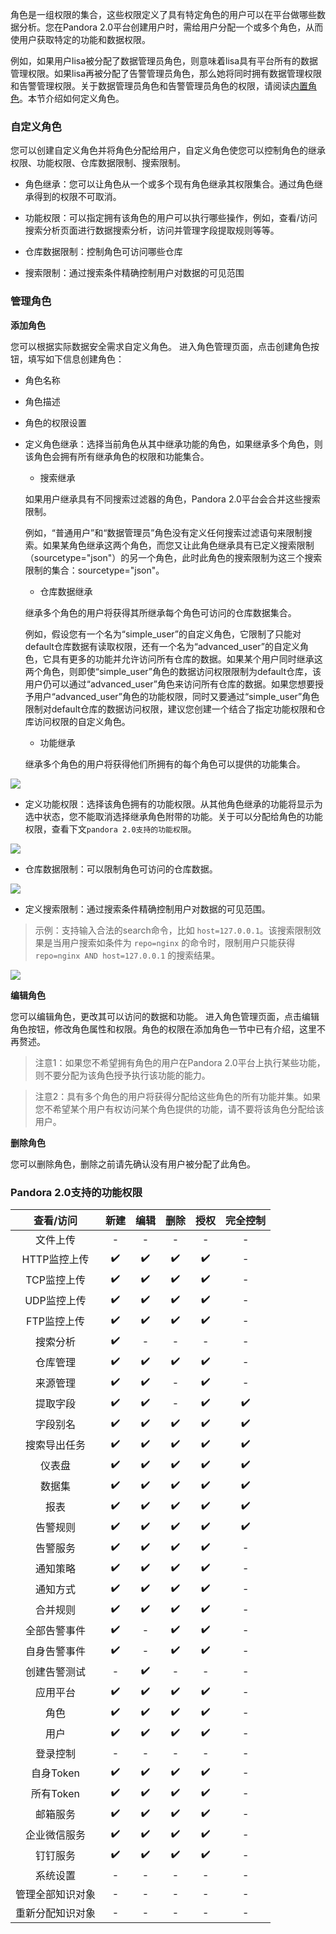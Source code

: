 角色是一组权限的集合，这些权限定义了具有特定角色的用户可以在平台做哪些数据分析。您在Pandora 2.0平台创建用户时，需给用户分配一个或多个角色，从而使用户获取特定的功能和数据权限。

例如，如果用户lisa被分配了数据管理员角色，则意味着lisa具有平台所有的数据管理权限。如果lisa再被分配了告警管理员角色，那么她将同时拥有数据管理权限和告警管理权限。关于数据管理员角色和告警管理员角色的权限，请阅读[内置角色](/express/manual/6663/role-based-access-control)。本节介绍如何定义角色。

### 自定义角色

您可以创建自定义角色并将角色分配给用户，自定义角色使您可以控制角色的继承权限、功能权限、仓库数据限制、搜索限制。

* 角色继承：您可以让角色从一个或多个现有角色继承其权限集合。通过角色继承得到的权限不可取消。

* 功能权限：可以指定拥有该角色的用户可以执行哪些操作，例如，查看/访问搜索分析页面进行数据搜索分析，访问并管理字段提取规则等等。

* 仓库数据限制：控制角色可访问哪些仓库

* 搜索限制：通过搜索条件精确控制用户对数据的可见范围


### 管理角色

**添加角色**

您可以根据实际数据安全需求自定义角色。
进入角色管理页面，点击创建角色按钮，填写如下信息创建角色：

* 角色名称

* 角色描述

* 角色的权限设置

 * 定义角色继承：选择当前角色从其中继承功能的角色，如果继承多个角色，则该角色会拥有所有继承角色的权限和功能集合。

	* 搜索继承

    如果用户继承具有不同搜索过滤器的角色，Pandora 2.0平台会合并这些搜索限制。

   例如，“普通用户”和“数据管理员”角色没有定义任何搜索过滤语句来限制搜索。如果某角色继承这两个角色，而您又让此角色继承具有已定义搜索限制（sourcetype="json"）的另一个角色，此时此角色的搜索限制为这三个搜索限制的集合：sourcetype="json"。

   * 仓库数据继承

   继承多个角色的用户将获得其所继承每个角色可访问的仓库数据集合。

   例如，假设您有一个名为“simple_user”的自定义角色，它限制了只能对default仓库数据有读取权限，还有一个名为“advanced_user”的自定义角色，它具有更多的功能并允许访问所有仓库的数据。如果某个用户同时继承这两个角色，则即使“simple_user”角色的数据访问权限限制为default仓库，该用户仍可以通过“advanced_user”角色来访问所有仓库的数据。如果您想要授予用户“advanced_user”角色的功能权限，同时又要通过“simple_user”角色限制对default仓库的数据访问权限，建议您创建一个结合了指定功能权限和仓库访问权限的自定义角色。

	* 功能继承

   继承多个角色的用户将获得他们所拥有的每个角色可以提供的功能集合。

 ![](http://pw7x36qrk.bkt.clouddn.com/roles_1.png)

 * 定义功能权限：选择该角色拥有的功能权限。从其他角色继承的功能将显示为选中状态，您不能取消选择继承角色附带的功能。关于可以分配给角色的功能权限，查看下文`pandora 2.0支持的功能权限`。

 ![](http://pw7x36qrk.bkt.clouddn.com/module_permission.png)
 
 * 仓库数据限制：可以限制角色可访问的仓库数据。

 
 ![](http://pw7x36qrk.bkt.clouddn.com/roles_2.png)

 * 定义搜索限制：通过搜索条件精确控制用户对数据的可见范围。
 
 > 示例：支持输入合法的search命令，比如 `host=127.0.0.1`。该搜索限制效果是当用户搜索如条件为 `repo=nginx` 的命令时，限制用户只能获得`repo=nginx AND host=127.0.0.1` 的搜索结果。

 
 ![](http://pw7x36qrk.bkt.clouddn.com/roles_3.png)
 

**编辑角色**

您可以编辑角色，更改其可以访问的数据和功能。
进入角色管理页面，点击编辑角色按钮，修改角色属性和权限。角色的权限在添加角色一节中已有介绍，这里不再赘述。

>注意1：如果您不希望拥有角色的用户在Pandora 2.0平台上执行某些功能，则不要分配为该角色授予执行该功能的能力。

>注意2：具有多个角色的用户将获得分配给这些角色的所有功能并集。如果您不希望某个用户有权访问某个角色提供的功能，请不要将该角色分配给该用户。

**删除角色**

您可以删除角色，删除之前请先确认没有用户被分配了此角色。

### Pandora 2.0支持的功能权限

|查看/访问|新建|编辑|删除|授权|完全控制|
|:--:|:--:|:--:|:--:|:--:|:--:|
|文件上传|-|-|-|-|-|✔️|
|HTTP监控上传|✔️|✔️|✔️|✔️|-|-|
|TCP监控上传|✔️|✔️|✔️|✔️|-|-|
|UDP监控上传|✔️|✔️|✔️|✔️|-|-|
|FTP监控上传|✔️|✔️|✔️|✔️|-|-|
|搜索分析|✔️|-|-|-|-|-|
|仓库管理|✔️|✔️|✔️|✔️|-|-|
|来源管理|✔️|✔️|-|✔️|-|-|
|提取字段|✔️|✔️|-|✔️|✔️|-|
|字段别名|✔️|✔️|✔️|✔️|✔️|-|
|搜索导出任务|✔️|✔️|✔️|✔️|✔️|-|
|仪表盘|✔️|✔️|✔️|✔️|✔️|-|
|数据集|✔️|✔️|✔️|✔️|✔️|-|
|报表|✔️|✔️|✔️|✔️|✔️|-|
|告警规则|✔️|✔️|✔️|✔️|✔️|-|
|告警服务|✔️|✔️|✔️|✔️|-|-|
|通知策略|✔️|✔️|✔️|✔️|-|-|
|通知方式|✔️|✔️|✔️|✔️|-|-|
|合并规则|✔️|✔️|✔️|✔️|-|-|
|全部告警事件|✔️|-|✔️|✔️|-|-|
|自身告警事件|✔️|-|✔️|✔️|-|-|
|创建告警测试|-|✔️|-|-|-|-|
|应用平台|✔️|✔️|✔️|✔️|-|-|
|角色|✔️|✔️|✔️|✔️|-|-|
|用户|✔️|✔️|✔️|✔️|-|-|
|登录控制|-|-|-|-|-|✔️|
|自身Token|✔️|✔️|✔️|✔️|-|-|
|所有Token|✔️|✔️|✔️|✔️|-|-|
|邮箱服务|✔️|✔️|✔️|✔️|-|-|
|企业微信服务|✔️|✔️|✔️|✔️|-|-|
|钉钉服务|✔️|✔️|✔️|✔️|-|-|
|系统设置|-|-|-|-|-|✔️|
|管理全部知识对象|-|-|-|-|-|✔️|
|重新分配知识对象|-|-|-|-|-|✔️|

